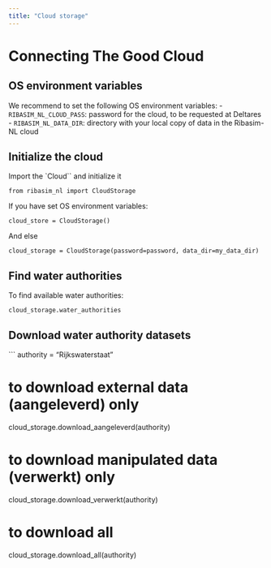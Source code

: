 ```yaml
---
title: "Cloud storage"
---
```


# Connecting The Good Cloud

## OS environment variables
We recommend to set the following OS environment variables:
- `RIBASIM_NL_CLOUD_PASS`: password for the cloud, to be requested at Deltares
- `RIBASIM_NL_DATA_DIR`: directory with your local copy of data in the Ribasim-NL cloud

## Initialize the cloud
Import the `Cloud`` and initialize it
```
from ribasim_nl import CloudStorage
```

If you have set OS environment variables:
```
cloud_store = CloudStorage()
```

And else
```
cloud_storage = CloudStorage(password=password, data_dir=my_data_dir)
```

## Find water authorities
To find available water authorities:
```
cloud_storage.water_authorities
```

## Download water authority datasets
```
authority = "Rijkswaterstaat"

# to download external data (aangeleverd) only
cloud_storage.download_aangeleverd(authority)

# to download manipulated data (verwerkt) only
cloud_storage.download_verwerkt(authority)

# to download all
cloud_storage.download_all(authority)
